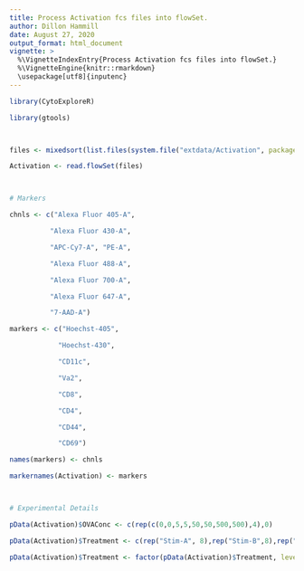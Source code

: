 ---
title: Process Activation fcs files into flowSet.
author: Dillon Hammill
date: August 27, 2020
output_format: html_document
vignette: >
  %\VignetteIndexEntry{Process Activation fcs files into flowSet.}
  %\VignetteEngine{knitr::rmarkdown}
  \usepackage[utf8]{inputenc}
---

```{r, message = FALSE}
library(CytoExploreR)
library(gtools)

files <- mixedsort(list.files(system.file("extdata/Activation", package = "CytoExploreRData"), full.names = TRUE))
Activation <- read.flowSet(files)

# Markers
chnls <- c("Alexa Fluor 405-A",
          "Alexa Fluor 430-A",
          "APC-Cy7-A", "PE-A",
          "Alexa Fluor 488-A",
          "Alexa Fluor 700-A",
          "Alexa Fluor 647-A",
          "7-AAD-A")
markers <- c("Hoechst-405",
            "Hoechst-430",
            "CD11c",
            "Va2",
            "CD8",
            "CD4",
            "CD44",
            "CD69")
names(markers) <- chnls
markernames(Activation) <- markers

# Experimental Details
pData(Activation)$OVAConc <- c(rep(c(0,0,5,5,50,50,500,500),4),0)
pData(Activation)$Treatment <- c(rep("Stim-A", 8),rep("Stim-B",8),rep("Stim-C",8),rep("Stim-D",8),"NA")
pData(Activation)$Treatment <- factor(pData(Activation)$Treatment, levels = c("Stim-A","Stim-B","Stim-C","Stim-D","NA"))
```

